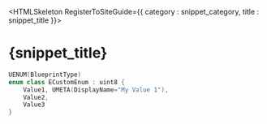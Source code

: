 

<HTMLSkeleton RegisterToSiteGuide={{ category : snippet_category, title : snippet_title }}>

<H1>{snippet_title}</H1>

```cpp
UENUM(BlueprintType)
enum class ECustomEnum : uint8 {
    Value1, UMETA(DisplayName="My Value 1"),
    Value2,
    Value3
}
```
</HTMLSkeleton>